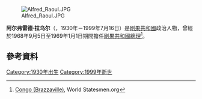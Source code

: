 [[File:Alfred_Raoul.JPG|thumb]]

'''阿尔弗雷德·拉乌尔'''（{{Lang-en|'''Alfred Raoul'''}}，1930年－1999年7月16日）是[[剛果共和國|剛果共和國]]政治人物，曾經於1968年9月5日至1969年1月1日期間擔任[[剛果共和國總理|剛果共和國總理]]<ref>[http://www.worldstatesmen.org/Congo-Brazzaville.html Congo (Brazzaville)], World Statesmen.org</ref>。

== 參考資料 ==
{{Reflist}}

{{剛果共和國總統}}

[[Category:1930年出生|Category:1930年出生]]
[[Category:1999年逝世|Category:1999年逝世]]